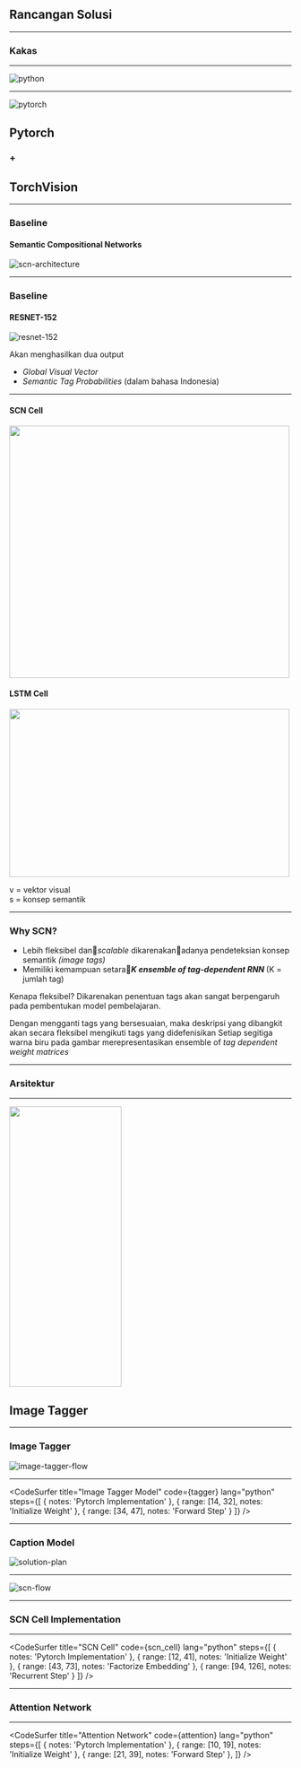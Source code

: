 

<Head>
    <title>Semantic Compositional Networks | Ray Andrew | Solution</title>
    <meta name="twitter:card" content="summary_large_image" />
    <meta name="twitter:site" content="@raydreee" />
    <meta name="twitter:title" content="Final Project - Indonesian Image Captioning" />
    <meta name="twitter:description" content="Indonesian Image Captioning using Semantic Compositional Networks" />
    <meta name="twitter:image" content="https://example.com/card.png" />
</Head>

## Rancangan Solusi

---

### Kakas

---


<div style={{ background: '#9a1750' }}>

![python](https://www.python.org/static/img/python-logo@2x.png)

</div>

---


<Layout>

![pytorch](https://pytorch.org/assets/images/pytorch-logo.png)

</Layout>

## Pytorch
### +
## TorchVision

---

### __Baseline__
#### Semantic Compositional Networks

<Layout>

![scn-architecture](./images/scn-architecture.png)

</Layout>

---


### __Baseline__
#### RESNET-152

![resnet-152](./images/resnet-152.png)

<Layout>
    <p align='justify'>Akan menghasilkan dua output</p>
    <ul style={{ textAlign: 'justify' }}>
        <li><i>Global Visual Vector</i></li>
        <li><i>Semantic Tag Probabilities</i> (dalam bahasa Indonesia)</li>
    </ul>
</Layout>

---


<Box>

#### __SCN Cell__

<Layout>
    <img src='./images/scn-cell-calc.png' width='500' height='450' />
</Layout>
</Box>

<Box>

#### __LSTM Cell__

<Layout>
    <img src='./images/lstm-cell-calc.png' width='500' height='300' />
    <p>v = vektor visual <br /> s = konsep semantik</p>
</Layout>
</Box>

---

### Why **SCN?**

<Layout>
    <ul style={{ textAlign: 'justify' }}>
        <li>Lebih fleksibel dan<i>scalable</i> dikarenakanadanya pendeteksian konsep semantik <i>(image tags)</i></li>
        <Appear>
            <li>Memiliki kemampuan setara<b><i>K ensemble of tag-dependent RNN </i></b> (K = jumlah tag)</li>
        </Appear>
    </ul>
</Layout>

<Notes>
Kenapa fleksibel? Dikarenakan penentuan tags akan sangat berpengaruh pada pembentukan model pembelajaran. 

Dengan mengganti tags yang bersesuaian, maka deskripsi yang dibangkit akan secara fleksibel mengikuti tags yang didefenisikan
Setiap segitiga warna biru pada gambar merepresentasikan ensemble of <i>tag dependent weight matrices</i>
</Notes>

---

### Arsitektur

---


<img src='./images/image-tagger.png' height='500' width='200' />

## Image Tagger

---


<Layout>

### Image Tagger

</Layout>

<Layout>

![image-tagger-flow](./images/image-tagger-flow.png)

</Layout>

---



<CodeSurfer
  title="Image Tagger Model"
  code={tagger}
  lang="python"
  steps={[
    { notes: 'Pytorch Implementation' },
     { range: [14, 32], notes: 'Initialize Weight' },
    { range: [34, 47], notes: 'Forward Step' }
  ]}
/>

---


### Caption Model

<Layout>

![solution-plan](./images/solution-plan.png)

</Layout>

---


![scn-flow](./images/scn-flow.png)

---

### SCN Cell Implementation

---



<CodeSurfer
  title="SCN Cell"
  code={scn_cell}
  lang="python"
  steps={[
    { notes: 'Pytorch Implementation' },
    { range: [12, 41], notes: 'Initialize Weight' },
    { range: [43, 73], notes: 'Factorize Embedding' },
    { range: [94, 126], notes: 'Recurrent Step' }
  ]}
/>

---

### Attention Network

---



<CodeSurfer
  title="Attention Network"
  code={attention}
  lang="python"
  steps={[
    { notes: 'Pytorch Implementation' },
    { range: [10, 19], notes: 'Initialize Weight' },
    { range: [21, 39], notes: 'Forward Step' },
  ]}
/>